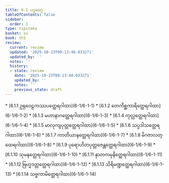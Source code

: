 ```yaml
---
title: 6.1 ပဌမဝဂ္ဂ
tableOfContents: false
sidebar:
  order: 1
type: tipitaka
basket: su
book: th1
review:
  current: review
  updated: '2025-10-23T09:13:48.033271'
  updated_by: ''
  notes: ''
  history:
  - state: review
    date: '2025-10-23T09:13:48.033271'
    updated_by: ''
    notes: ''
    previous_state: draft
---
```



<ReviewStatus review={frontmatter.review} showDetails={true} />

<HypothesisAnnotation frontmatter={frontmatter} />

<DynamicBreadcrumb />



<TableOfContents book="th1" section="6.1">
* [6.1.1 ဥရုဝေဠကဿပတ္ထေရဂါထာ](6-1/6-1-1)
* [6.1.2 တေကိစ္ဆကာရိတ္ထေရဂါထာ](6-1/6-1-2)
* [6.1.3 မဟာနာဂတ္ထေရဂါထာ](6-1/6-1-3)
* [6.1.4 ကုလ္လတ္ထေရဂါထာ](6-1/6-1-4)
* [6.1.5 မာလုကျပုတ္တတ္ထေရဂါထာ](6-1/6-1-5)
* [6.1.6 သပ္ပဒါသတ္ထေရဂါထာ](6-1/6-1-6)
* [6.1.7 ကာတိယာနတ္ထေရဂါထာ](6-1/6-1-7)
* [6.1.8 မိဂဇာလတ္ထေရဂါထာ](6-1/6-1-8)
* [6.1.9 ပုရောဟိတပုတ္တဇေန္တတ္ထေရဂါထာ](6-1/6-1-9)
* [6.1.10 သုမနတ္ထေရဂါထာ](6-1/6-1-10)
* [6.1.11 နှာတကမုနိတ္ထေရဂါထာ](6-1/6-1-11)
* [6.1.12 ဗြဟ္မဒတ္တတ္ထေရဂါထာ](6-1/6-1-12)
* [6.1.13 သိရိမဏ္ဍတ္ထေရဂါထာ](6-1/6-1-13)
* [6.1.14 သဗ္ဗကာမိတ္ထေရဂါထာ](6-1/6-1-14)
</TableOfContents>